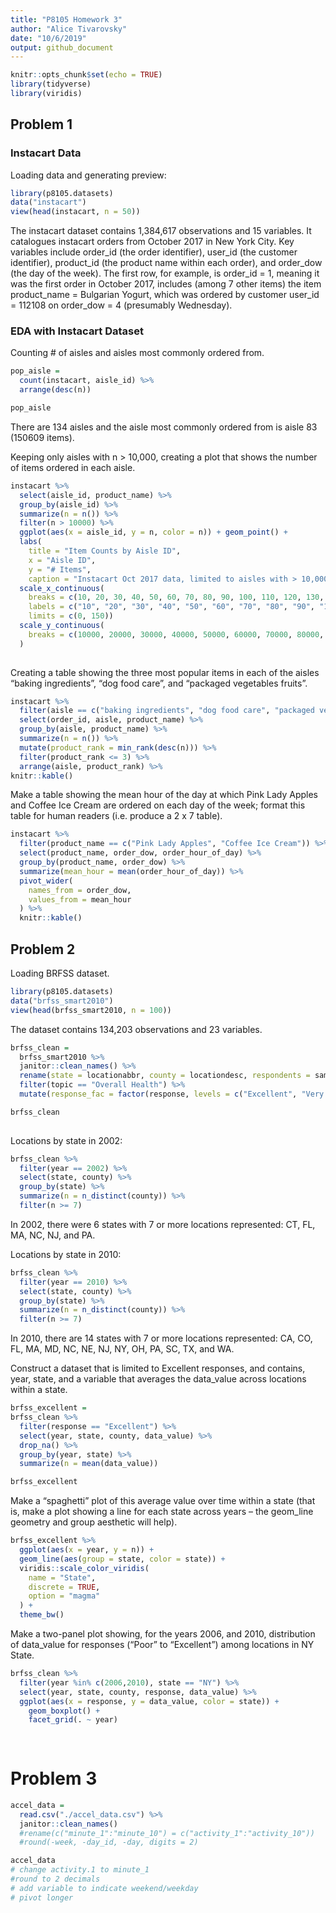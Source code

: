```yaml
---
title: "P8105 Homework 3"
author: "Alice Tivarovsky"
date: "10/6/2019"
output: github_document
---
```



```r
knitr::opts_chunk$set(echo = TRUE)
library(tidyverse)
library(viridis)
```

## Problem 1

### Instacart Data

Loading data and generating preview: 
```r
library(p8105.datasets)
data("instacart")
view(head(instacart, n = 50))
```


The instacart dataset contains 1,384,617 observations and 15 variables. It catalogues instacart orders from October 2017 in New York City. Key variables include order_id (the order identifier), user_id (the customer identifier), product_id (the product name within each order), and order_dow (the day of the week). The first row, for example, is order_id = 1, meaning it was the first order in October 2017, includes (among 7 other items) the item product_name = Bulgarian Yogurt, which was ordered by customer user_id = 112108 on order_dow = 4 (presumably Wednesday). 

### EDA with Instacart Dataset

Counting # of aisles and aisles most commonly ordered from. 
```r
pop_aisle = 
  count(instacart, aisle_id) %>% 
  arrange(desc(n))

pop_aisle
```

There are 134 aisles and the aisle most commonly ordered from is aisle 83 (150609 items). 

Keeping only aisles with n > 10,000, creating a plot that shows the number of items ordered in each aisle. 

```r

instacart %>% 
  select(aisle_id, product_name) %>% 
  group_by(aisle_id) %>% 
  summarize(n = n()) %>% 
  filter(n > 10000) %>% 
  ggplot(aes(x = aisle_id, y = n, color = n)) + geom_point() + 
  labs(
    title = "Item Counts by Aisle ID",
    x = "Aisle ID",
    y = "# Items",
    caption = "Instacart Oct 2017 data, limited to aisles with > 10,000 items") +
  scale_x_continuous(
    breaks = c(10, 20, 30, 40, 50, 60, 70, 80, 90, 100, 110, 120, 130, 140, 150), 
    labels = c("10", "20", "30", "40", "50", "60", "70", "80", "90", "100", "110", "120", "130", "140", "150"),
    limits = c(0, 150))
  scale_y_continuous(
    breaks = c(10000, 20000, 30000, 40000, 50000, 60000, 70000, 80000, 90000, 100000, 110000, 120000, 130000, 140000, 150000)
  )
 
```

Creating a table showing the three most popular items in each of the aisles “baking ingredients”, “dog food care”, and “packaged vegetables fruits”. 

```r
instacart %>% 
  filter(aisle == c("baking ingredients", "dog food care", "packaged vegetables fruits")) %>% 
  select(order_id, aisle, product_name) %>% 
  group_by(aisle, product_name) %>% 
  summarize(n = n()) %>% 
  mutate(product_rank = min_rank(desc(n))) %>% 
  filter(product_rank <= 3) %>% 
  arrange(aisle, product_rank) %>% 
knitr::kable()
```


Make a table showing the mean hour of the day at which Pink Lady Apples and Coffee Ice Cream are ordered on each day of the week; format this table for human readers (i.e. produce a 2 x 7 table).

```r
instacart %>% 
  filter(product_name == c("Pink Lady Apples", "Coffee Ice Cream")) %>% 
  select(product_name, order_dow, order_hour_of_day) %>% 
  group_by(product_name, order_dow) %>% 
  summarize(mean_hour = mean(order_hour_of_day)) %>% 
  pivot_wider(
    names_from = order_dow,
    values_from = mean_hour
  ) %>% 
  knitr::kable()
```



## Problem 2


Loading BRFSS dataset. 
```r
library(p8105.datasets)
data("brfss_smart2010")
view(head(brfss_smart2010, n = 100))
```

The dataset contains 134,203 observations and 23 variables. 

```r
brfss_clean = 
  brfss_smart2010 %>% 
  janitor::clean_names() %>% 
  rename(state = locationabbr, county = locationdesc, respondents = sample_size) %>%
  filter(topic == "Overall Health") %>% 
  mutate(response_fac = factor(response, levels = c("Excellent", "Very good", "Good", "Fair", "Poor"))) 

brfss_clean
  
```

Locations by state in 2002: 
```r
brfss_clean %>% 
  filter(year == 2002) %>% 
  select(state, county) %>% 
  group_by(state) %>% 
  summarize(n = n_distinct(county)) %>% 
  filter(n >= 7)

```
In 2002, there were 6 states with 7 or more locations represented: CT, FL, MA, NC, NJ, and PA. 

Locations by state in 2010: 
```r
brfss_clean %>% 
  filter(year == 2010) %>% 
  select(state, county) %>% 
  group_by(state) %>% 
  summarize(n = n_distinct(county)) %>% 
  filter(n >= 7)
```

In 2010, there are 14 states with 7 or more locations represented: CA, CO, FL, MA, MD, NC, NE, NJ, NY, OH, PA, SC, TX, and WA. 

Construct a dataset that is limited to Excellent responses, and contains, year, state, and a variable that averages the data_value across locations within a state. 

```r
brfss_excellent = 
brfss_clean %>% 
  filter(response == "Excellent") %>% 
  select(year, state, county, data_value) %>% 
  drop_na() %>% 
  group_by(year, state) %>% 
  summarize(n = mean(data_value))

brfss_excellent
```
 
Make a “spaghetti” plot of this average value over time within a state (that is, make a plot showing a line for each state across years – the geom_line geometry and group aesthetic will help).

```r
brfss_excellent %>% 
  ggplot(aes(x = year, y = n)) + 
  geom_line(aes(group = state, color = state)) +
  viridis::scale_color_viridis(
    name = "State", 
    discrete = TRUE, 
    option = "magma"
  ) + 
  theme_bw()
```

Make a two-panel plot showing, for the years 2006, and 2010, distribution of data_value for responses (“Poor” to “Excellent”) among locations in NY State.

```r
brfss_clean %>% 
  filter(year %in% c(2006,2010), state == "NY") %>% 
  select(year, state, county, response, data_value) %>% 
  ggplot(aes(x = response, y = data_value, color = state)) + 
    geom_boxplot() + 
    facet_grid(. ~ year)
  
  
```
 
 
# Problem 3

```r
accel_data = 
  read.csv("./accel_data.csv") %>% 
  janitor::clean_names()
  #rename(c("minute_1":"minute_10") = c("activity_1":"activity_10"))
  #round(-week, -day_id, -day, digits = 2)

accel_data
# change activity.1 to minute_1
#round to 2 decimals
# add variable to indicate weekend/weekday
# pivot longer
```


 

